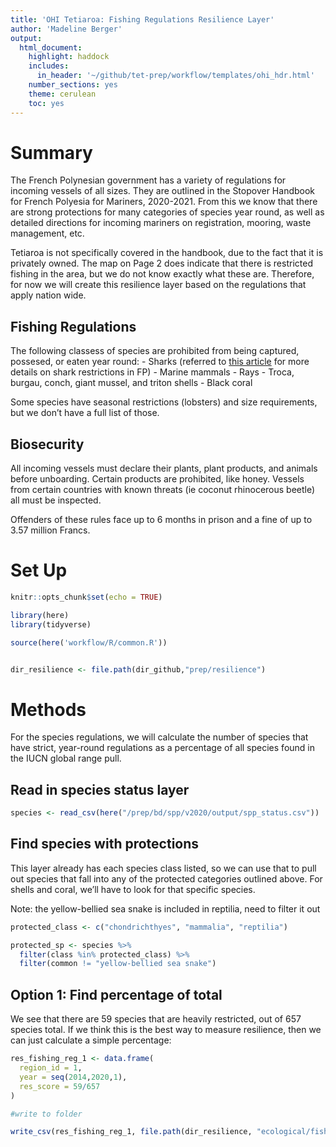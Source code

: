 ```yaml
---
title: 'OHI Tetiaroa: Fishing Regulations Resilience Layer'
author: 'Madeline Berger'
output:
  html_document:
    highlight: haddock
    includes:
      in_header: '~/github/tet-prep/workflow/templates/ohi_hdr.html' 
    number_sections: yes
    theme: cerulean
    toc: yes
---
```

# Summary 

The French Polynesian government has a variety of regulations for incoming vessels of all sizes. They are outlined in the 
Stopover Handbook for French Polyesia for Mariners, 2020-2021. From this we know that there are strong protections for many categories of species year round, as well as detailed directions for incoming mariners on registration, mooring, waste management, etc. 

Tetiaroa is not specifically covered in the handbook, due to the fact that it is privately owned. The map on Page 2 does indicate that there is restricted fishing in the area, but we do not know exactly what these are. Therefore, for now we will create this resilience layer based on the regulations that apply nation wide.

## Fishing Regulations  

The following classess of species are prohibited from being captured, possesed, or eaten year round:
- Sharks (referred to [this article](https://www.sciencedirect.com/science/article/pii/S0308597X16305899) for more details on shark restrictions in FP)
- Marine mammals
- Rays
- Troca, burgau, conch, giant mussel, and triton shells
- Black coral 

Some species have seasonal restrictions (lobsters) and size requirements, but we don't have a full list of those. 

## Biosecurity 

All incoming vessels must declare their plants, plant products, and animals before unboarding. Certain products are prohibited, like honey. Vessels from certain countries with known threats (ie coconut rhinocerous beetle) all must be inspected. 

Offenders of these rules face up to 6 months in prison and a fine of up to 3.57 million Francs. 


# Set Up

```r
knitr::opts_chunk$set(echo = TRUE)

library(here)
library(tidyverse)

source(here('workflow/R/common.R'))


dir_resilience <- file.path(dir_github,"prep/resilience")
```

# Methods

For the species regulations, we will calculate the number of species that have strict, year-round regulations as a percentage of all species found in the IUCN global range pull. 

## Read in species status layer 

```r

species <- read_csv(here("/prep/bd/spp/v2020/output/spp_status.csv"))

```

## Find species with protections

This layer already has each species class listed, so we can use that to pull out species that fall into any of the protected categories outlined above. For shells and coral, we'll have to look for that specific species. 

Note: the yellow-bellied sea snake is included  in reptilia, need to filter it out

```r

protected_class <- c("chondrichthyes", "mammalia", "reptilia")

protected_sp <- species %>% 
  filter(class %in% protected_class) %>% 
  filter(common != "yellow-bellied sea snake")

```


## Option 1: Find percentage of total 

We see that there are 59 species that are heavily restricted, out of 657 species total. If we think this is the best way to measure resilience, then we can just calculate a simple percentage:

```r

res_fishing_reg_1 <- data.frame(
  region_id = 1, 
  year = seq(2014,2020,1),
  res_score = 59/657
)

#write to folder

write_csv(res_fishing_reg_1, file.path(dir_resilience, "ecological/fishing_reg/res_fishing_reg.csv"))
```

